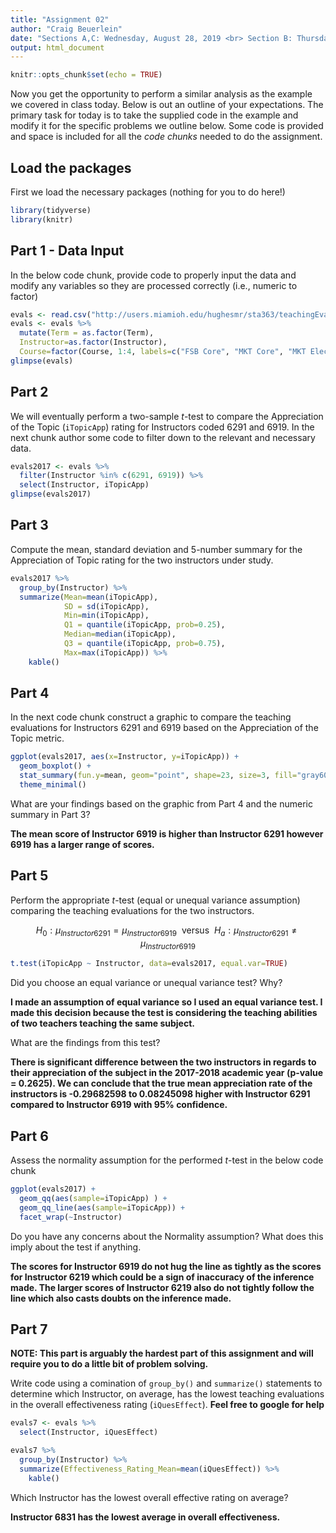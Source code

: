 ```yaml
---
title: "Assignment 02"
author: "Craig Beuerlein"
date: "Sections A,C: Wednesday, August 28, 2019 <br> Section B: Thursday, August 29, 2019"
output: html_document
---
```


```r
knitr::opts_chunk$set(echo = TRUE)
```

Now you get the opportunity to perform a similar analysis as the example we covered in class today. Below is out an outline of your expectations. The primary task for today is to take the supplied code in the example and modify it for the specific problems we outline below. Some code is provided and space is included for all the *code chunks* needed to do the assignment.

## Load the packages

First we load the necessary packages (nothing for you to do here!)

```r
library(tidyverse)
library(knitr)
```


## Part 1 - Data Input

In the below code chunk, provide code to properly input the data and modify any variables so they are processed correctly (i.e., numeric to factor)

```r
evals <- read.csv("http://users.miamioh.edu/hughesmr/sta363/teachingEvals.csv")
evals <- evals %>%
  mutate(Term = as.factor(Term),
  Instructor=as.factor(Instructor),
  Course=factor(Course, 1:4, labels=c("FSB Core", "MKT Core", "MKT Elective", "MKT Capstone")))  
glimpse(evals)
```


## Part 2

We will eventually perform a two-sample $t$-test to compare the Appreciation of the Topic (`iTopicApp`) rating for Instructors coded 6291 and 6919. In the next chunk author some code to filter down to the relevant and necessary data.

```r
evals2017 <- evals %>%
  filter(Instructor %in% c(6291, 6919)) %>%
  select(Instructor, iTopicApp)
glimpse(evals2017)
```

## Part 3

Compute the mean, standard deviation and 5-number summary for the Appreciation of Topic rating for the two instructors under study.

```r
evals2017 %>%
  group_by(Instructor) %>%
  summarize(Mean=mean(iTopicApp),
            SD = sd(iTopicApp),
            Min=min(iTopicApp),
            Q1 = quantile(iTopicApp, prob=0.25),
            Median=median(iTopicApp),
            Q3 = quantile(iTopicApp, prob=0.75),
            Max=max(iTopicApp)) %>%
    kable()
```

## Part 4

In the next code chunk construct a graphic to compare the teaching evaluations for Instructors 6291 and 6919 based on the Appreciation of the Topic metric.

```r
ggplot(evals2017, aes(x=Instructor, y=iTopicApp)) + 
  geom_boxplot() + 
  stat_summary(fun.y=mean, geom="point", shape=23, size=3, fill="gray60") + 
  theme_minimal()
```

What are your findings based on the graphic from Part 4 and the numeric summary in Part 3?

**The mean score of Instructor 6919 is higher than Instructor 6291 however 6919 has a larger range of scores.**

## Part 5

Perform the appropriate $t$-test (equal or unequal variance assumption) comparing the teaching evaluations for the two instructors.

$$H_0: \mu_{Instructor6291} = \mu_{Instructor6919} ~~ \textrm{versus} ~~ H_a: \mu_{Instructor6291} \neq \mu_{Instructor6919} $$

```r
t.test(iTopicApp ~ Instructor, data=evals2017, equal.var=TRUE)
```

Did you choose an equal variance or unequal variance test? Why?

**I made an assumption of equal variance so I used an equal variance test. I made this decision because the test is considering the teaching abilities of two teachers teaching the same subject.**

What are the findings from this test?

**There is significant difference between the two instructors in regards to their appreciation of the subject in the 2017-2018 academic year (p-value = 0.2625). We can conclude that the true mean appreciation rate of the instructors is -0.29682598 to 0.08245098 higher with Instructor 6291 compared to Instructor 6919 with 95% confidence.**

## Part 6

Assess the normality assumption for the performed $t$-test in the below code chunk

```r
ggplot(evals2017) + 
  geom_qq(aes(sample=iTopicApp) ) + 
  geom_qq_line(aes(sample=iTopicApp)) + 
  facet_wrap(~Instructor)
```

Do you have any concerns about the Normality assumption? What does this imply about the test if anything.

**The scores for Instructor 6919 do not hug the line as tightly as the scores for Instructor 6219 which could be a sign of inaccuracy of the inference made. The larger scores of Instructor 6219 also do not tightly follow the line which also casts doubts on the inference made.**

## Part 7

**NOTE: This part is arguably the hardest part of this assignment and will require you to do a little bit of problem solving.**

Write code using a comination of `group_by()` and `summarize()` statements to determine which Instructor, on average, has the lowest teaching evaluations in the overall effectiveness rating (`iQuesEffect`). **Feel free to google for help**

```r
evals7 <- evals %>%
  select(Instructor, iQuesEffect)

evals7 %>%
  group_by(Instructor) %>%
  summarize(Effectiveness_Rating_Mean=mean(iQuesEffect)) %>%
    kable()

```

Which Instructor has the lowest overall effective rating on average?

**Instructor 6831 has the lowest average in overall effectiveness.**